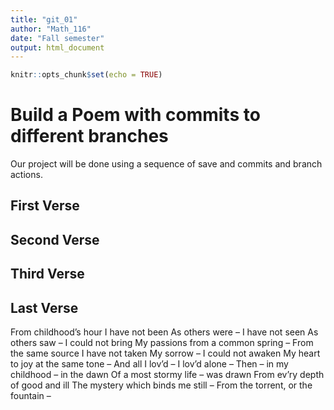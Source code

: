```yaml
---
title: "git_01"
author: "Math_116"
date: "Fall semester"
output: html_document
---
```


```r
knitr::opts_chunk$set(echo = TRUE)
```
# Build a Poem with commits to different branches
Our project will be done using a sequence of save and commits and branch actions.
<!-- Do not modify or change any text in "!--" bracketed areas such as this --- these are instructions to
you, if you change any of this the git program will notice it and compromise your git merging strategy !-->

## First Verse 
<!--Put the first five lines of a poem by Lewis Carrol in this section!-->

## Second Verse
<!--Put the first five lines of a poem by Robert Frost here!-->

## Third Verse
<!--Put the first two verses of The Walrus and the Carpenter here!-->

## Last Verse
<!--Put a short poem of your choice 8-20 lines,here!-->
From childhood’s hour I have not been As others were – I have not seen As others saw – I could not bring My passions from a common spring – From the same source I have not taken My sorrow – I could not awaken My heart to joy at the same tone – And all I lov’d – I lov’d alone – Then – in my childhood – in the dawn Of a most stormy life – was drawn From ev’ry depth of good and ill The mystery which binds me still – From the torrent, or the fountain –
